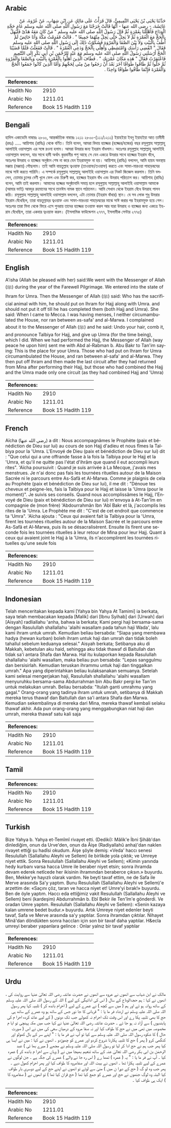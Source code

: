 ## Arabic


<div dir="rtl" lang="ar" style={{fontSize:'larger',backgroundColor:'#f8f9fa',padding:20}}>
حَدَّثَنَا يَحْيَى بْنُ يَحْيَى التَّمِيمِيُّ، قَالَ قَرَأْتُ عَلَى مَالِكٍ عَنِ ابْنِ شِهَابٍ، عَنْ عُرْوَةَ، عَنْ عَائِشَةَ، - رضى الله عنها - أَنَّهَا قَالَتْ خَرَجْنَا مَعَ رَسُولِ اللَّهِ صلى الله عليه وسلم عَامَ حَجَّةِ الْوَدَاعِ فَأَهْلَلْنَا بِعُمْرَةٍ ثُمَّ قَالَ رَسُولُ اللَّهِ صلى الله عليه وسلم ‏"‏ مَنْ كَانَ مَعَهُ هَدْىٌ فَلْيُهِلَّ بِالْحَجِّ مَعَ الْعُمْرَةِ ثُمَّ لاَ يَحِلُّ حَتَّى يَحِلَّ مِنْهُمَا جَمِيعًا ‏"‏ ‏.‏ قَالَتْ فَقَدِمْتُ مَكَّةَ وَأَنَا حَائِضٌ لَمْ أَطُفْ بِالْبَيْتِ وَلاَ بَيْنَ الصَّفَا وَالْمَرْوَةِ فَشَكَوْتُ ذَلِكَ إِلَى رَسُولِ اللَّهِ صلى الله عليه وسلم فَقَالَ ‏"‏ انْقُضِي رَأْسَكِ وَامْتَشِطِي وَأَهِلِّي بِالْحَجِّ وَدَعِي الْعُمْرَةَ ‏"‏ ‏.‏ قَالَتْ فَفَعَلْتُ فَلَمَّا قَضَيْنَا الْحَجَّ أَرْسَلَنِي رَسُولُ اللَّهِ صلى الله عليه وسلم مَعَ عَبْدِ الرَّحْمَنِ بْنِ أَبِي بَكْرٍ إِلَى التَّنْعِيمِ فَاعْتَمَرْتُ فَقَالَ ‏"‏ هَذِهِ مَكَانَ عُمْرَتِكِ ‏"‏ ‏.‏ فَطَافَ الَّذِينَ أَهَلُّوا بِالْعُمْرَةِ بِالْبَيْتِ وَبِالصَّفَا وَالْمَرْوَةِ ثُمَّ حَلُّوا ثُمَّ طَافُوا طَوَافًا آخَرَ بَعْدَ أَنْ رَجَعُوا مِنْ مِنًى لِحَجِّهِمْ وَأَمَّا الَّذِينَ كَانُوا جَمَعُوا الْحَجَّ وَالْعُمْرَةَ فَإِنَّمَا طَافُوا طَوَافًا وَاحِدًا ‏.‏
</div>
<div style={{backgroundColor:'#f8f9fa',padding:20, marginBottom: 10}}><table> <thead> <tr> <th>References:</th> <th></th> </tr> </thead> <tbody><tr><td>Hadith No</td><td>2910</td></tr><tr><td>Arabic No</td><td>1211.01</td></tr><tr><td>Reference</td><td>Book 15 Hadith 119</td></tr></tbody></table></div>

## Bengali


<div dir="ltr" lang="bn" style={{fontSize:'larger',backgroundColor:'#f8f9fa',padding:20}}>
হাদিস একাডেমি নাম্বারঃ ২৮০০, আন্তর্জাতিক নাম্বারঃ ১২১১ ২৮০০-(১১১/১২১১) ইয়াহইয়া ইবনু ইয়াহইয়া আত তামীমী (রহঃ) ..... আয়িশাহ (রাযিঃ) থেকে বর্ণিত। তিনি বলেন, আমরা বিদায় হাজ্জের (হজ্জের/হজের) বছর রসূলুল্লাহ সাল্লাল্লাহু আলাইহি ওয়াসাল্লাম এর সঙ্গে রওনা হলাম। আমরা উমরার জন্য ইহরাম বাঁধলাম। অতঃপর রসূলুল্লাহ সাল্লাল্লাহু আলাইহি ওয়াসাল্লাম বললেন, যার সাথে হাদী অর্থাৎ কুরবানীর পশু আছে সে যেন একত্রে উমরার সাথে হাজ্জের ইহরাম বাঁধে, অতঃপর উমরাহ ও হাজ্জের অনুষ্ঠান শেষ না করে যেন ইহরামমুক্ত না হয়। আয়িশাহ্ (রাযিঃ) বললেন, আমি হায়য অবস্থায় মক্কায় (মক্কায়) পৌছলাম। তাই আমি বায়তুল্লাহ ত্বওয়াফ (তাওয়াফ/তওয়াফ) করতে এবং সাফা-মারওয়া পাহাড়দ্বযের মাঝে সাঈ করতে পারিনি। এ সম্পর্কে রসূলুল্লাহ সাল্লাল্লাহু আলাইহি ওয়াসাল্লাম এর নিকট জিজ্ঞেস করলাম। তিনি বললেন, তোমার চুলের বেণী খুলে ফেল এবং চিরুণী কর, হাজ্জের ইহরাম বাঁধ এবং উমরাহ পরিত্যাগ কর। আয়িশাহ (রাযিঃ) বলেন, আমি তাই করলাম। আমাদের হজ্জের অনুষ্ঠানাদি সমাপ্ত হলে রসূলুল্লাহ সাল্লাল্লাহু আলাইহি ওয়াসাল্লাম আমাকে (আমার ভাই) আবদুর রহমানের সাথে তানঈম নামক স্থানে পাঠালেন। আমি সেখান থেকে ইহরাম বেঁধে উমরাহ পালন করি। রসূলুল্লাহ সাল্লাল্লাহু আলাইহি ওয়াসাল্লাম বললেন, এটা তোমার (ইহরাম বাঁধার) স্থান। যে সব লোক শুধু উমরার ইহরাম বেঁধেছিল, তারা বায়তুল্লাহর ত্বওয়াফ এবং সাফা-মারওয়া পাহাড়দ্বয়ের মাঝে সাঈ করার পর ইহরামমুক্ত হয়ে গেল। অতঃপর তারা মিনা থেকে ফিরে এসে পুনরায় তাদের হাজ্জের তওয়াফ করল আর যারা উমরাহ ও হাজ্জের জন্য একত্রে ইহরাম বেঁধেছিল, তারা একবার ত্বওয়াফ করল। (ইসলামিক ফাউন্ডেশন ২৭৭৭, ইসলামীক সেন্টার ২৭৭৫)
</div>
<div style={{backgroundColor:'#f8f9fa',padding:20, marginBottom: 10}}><table> <thead> <tr> <th>References:</th> <th></th> </tr> </thead> <tbody><tr><td>Hadith No</td><td>2910</td></tr><tr><td>Arabic No</td><td>1211.01</td></tr><tr><td>Reference</td><td>Book 15 Hadith 119</td></tr></tbody></table></div>

## English


<div dir="ltr" lang="en" style={{fontSize:'larger',backgroundColor:'#f8f9fa',padding:20}}>
A'isha (Allah be pleased with her) said:We went with the Messenger of Allah (ﷺ) during the year of the Farewell Pilgrimage. We entered into the state of Ihram for Umra. Then the Messenger of Allah (ﷺ) said: Who has the sacrificial animal with him, he should put on Ihram for Hajj along with Umra. and should not put it off till he has completed them (both Hajj and Umra). She said: When I came to Mecca. I was having menses, I neither circumambulated the House, nor ran between as-safa' and al-Marwa. I complained about it to the Messenger of Allah (ﷺ) and he said: Undo your hair, comb it, and pronounce Talbiya for Hajj, and give up Umra (for the time being), which I did. When we had performed the Hajj, the Messenger of Allah (way peace he upon him) sent me with Abd al-Rabman b. Abu Bakr to Tan'im saying: This is the place for your Umra. Those who had put on Ihram for Umra circumambulated the House, and ran between al-safa' and al-Marwa. They then put off Ihram and then made the last circuit after they had returned from Mina after performing their Hajj, but those who had combined the Hajj and the Umra made only one circuit (as they had combined Hajj and 'Umra)
</div>
<div style={{backgroundColor:'#f8f9fa',padding:20, marginBottom: 10}}><table> <thead> <tr> <th>References:</th> <th></th> </tr> </thead> <tbody><tr><td>Hadith No</td><td>2910</td></tr><tr><td>Arabic No</td><td>1211.01</td></tr><tr><td>Reference</td><td>Book 15 Hadith 119</td></tr></tbody></table></div>

## French


<div dir="ltr" lang="fr" style={{fontSize:'larger',backgroundColor:'#f8f9fa',padding:20}}>
Aïcha (رضي الله عنها) a dit : Nous accompagnâmes le Prophète (paix et bénédiction de Dieu sur lui) au cours de son Hajj d'adieu et nous fîmes la Talbiya pour la 'Umra. L'Envoyé de Dieu (paix et bénédiction de Dieu sur lui) dit : "Que celui qui a une offrande fasse à la fois la Talbiya pour le Hajj et la 'Umra, et qu'il ne quitte pas l'état d'ihrâm que quand il eut accompli leurs rites". 'Aïcha poursuivit : Quand je suis arrivée à La Mecque, j'avais mes menstrues. Je n'ai donc pas fais les tournées rituelles autour de la Maison Sacrée ni le parcours entre As-Safâ et Al-Marwa. Comme je plaignis de cela au Prophète (paix et bénédiction de Dieu sur lui), il me dit : "Dénoue tes cheveux et peigne-les, fais la Talbiya pour le Hajj et laisse la 'Umra (pour le moment)". Je suivis ses conseils. Quand nous accomplissâmes le Hajj, l'Envoyé de Dieu (paix et bénédiction de Dieu sur lui) m'envoya à At-Tan'îm en compagnie de (mon frère) 'Abdourrahmân Ibn 'Abî Bakr et là, j'accomplis les rites de la 'Umra. Le Prophète me dit : "C'est de cet endroit que commence ta 'Umra". 'Aïcha ajouta : "Ceux qui avaient fait la Talbiya pour la 'Umra, firent les tournées rituelles autour de la Maison Sacrée et le parcours entre As-Safâ et Al-Marwa, puis ils se désacralisèrent. Ensuite ils firent une seconde fois les tournées rituelles à leur retour de Mina pour leur Hajj. Quant à ceux qui avaient joint le Hajj à la 'Umra, ils n'accomplirent les tournées rituelles qu'une seule fois
</div>
<div style={{backgroundColor:'#f8f9fa',padding:20, marginBottom: 10}}><table> <thead> <tr> <th>References:</th> <th></th> </tr> </thead> <tbody><tr><td>Hadith No</td><td>2910</td></tr><tr><td>Arabic No</td><td>1211.01</td></tr><tr><td>Reference</td><td>Book 15 Hadith 119</td></tr></tbody></table></div>

## Indonesian


<div dir="ltr" lang="id" style={{fontSize:'larger',backgroundColor:'#f8f9fa',padding:20}}>
Telah menceritakan kepada kami [Yahya bin Yahya At Tamimi] ia berkata, saya telah membacakan kepada [Malik] dari [Ibnu Syihab] dari [Urwah] dari [Aisyah] radliallahu 'anha, bahwa ia berkata; Kami pergi haji bersama-sama dengan Rasulullah shallallahu 'alaihi wasallam pada tahun haji Wada', lalu kami ihram untuk umrah. Kemudian beliau bersabda: "Siapa yang membawa hadya (hewan kurban) boleh ihram untuk haji dan umrah dan tidak boleh tahallul sebelum keduanya selesai." Aisyah berkata; Setibanya aku di Makkah, kebetulan aku haid, sehingga aku tidak thawaf di Baitullah dan tidak sa'i antara Shafa dan Marwa. Hal itu kulaporkan kepada Rasulullah shallallahu 'alaihi wasallam, maka beliau pun bersabda: "Lepas sanggulmu dan bersisirlah. Kemudian teruskan ihrammu untuk haji dan tinggalkan umrah." Apa yang diperintahkan beliau kulaksanakan semuanya. Setelah kami selesai mengerjakan haji, Rasulullah shallallahu 'alaihi wasallam menyuruhku bersama-sama Abdurrahman bin Abu Bakr pergi ke Tan'im untuk melakukan umrah. Beliau bersabda: "Itulah ganti umrahmu yang gagal." Orang-orang yang tadinya ihram untuk umrah, setibanya di Makkah mereka terus thawaf dan Baitullah dan sa'i antara Shafa dan Marwa. Kemudian sekembalinya di mereka dari Mina, mereka thawaf kembali selaku thawaf akhir. Ada pun orang-orang yang menggabungkan niat haji dan umrah, mereka thawaf satu kali saja
</div>
<div style={{backgroundColor:'#f8f9fa',padding:20, marginBottom: 10}}><table> <thead> <tr> <th>References:</th> <th></th> </tr> </thead> <tbody><tr><td>Hadith No</td><td>2910</td></tr><tr><td>Arabic No</td><td>1211.01</td></tr><tr><td>Reference</td><td>Book 15 Hadith 119</td></tr></tbody></table></div>

## Tamil


<div dir="ltr" lang="ta" style={{fontSize:'larger',backgroundColor:'#f8f9fa',padding:20}}>

</div>
<div style={{backgroundColor:'#f8f9fa',padding:20, marginBottom: 10}}><table> <thead> <tr> <th>References:</th> <th></th> </tr> </thead> <tbody><tr><td>Hadith No</td><td>2910</td></tr><tr><td>Arabic No</td><td>1211.01</td></tr><tr><td>Reference</td><td>Book 15 Hadith 119</td></tr></tbody></table></div>

## Turkish


<div dir="ltr" lang="tr" style={{fontSize:'larger',backgroundColor:'#f8f9fa',padding:20}}>
Bize Yahya b. Yahya et-Temîmî rivayet etti. (Dediki): Mâlik'e İbni Şihâb'dan dinlediğim, onun da Urve'den, onun da Âişe (Radiyallahû anha)'dan naklen rivayet ettiği şu hadîsi okudum. Âişe şöyle demiş: «Veda' haccı senesi Resulullah (Sallallahu Aleyhi ve Sellem) ile birlikde yola çıktık; ve Umreye niyet ettik. Sonra Resulullah (Sallallahu Aleyhi ve Sellem); «Kimin yanında hedy kurbanı varsa hacca Umre ile beraber niyet etsin; sonra ihramda devam ederek netîcede her ikisinin ihramından beraberce çıksın.» buyurdu. Ben, Mekke'ye hayızlı olarak vardım. Ne beyti tavaf ettim, ne de Safa ile Merve arasında Sa'y yaptım. Bunu Resulullah (Sallallahu Aleyhi ve Sellem)'e arzettim de: «Saçını çöz, taran ve hacca niyet et! Umre'yi bırak!» buyurdu. Ben de öyle yaptım. Haccı eda ettiğimiz vakit Resulullah (Sallallahu Aleyhi ve Sellem) beni (kardeşim) Abdurrahmân b. Ebî Bekir ile Ten'îm'e gönderdi. Ve oradan Umre yaptım. Resulullah (Sallallahu Aleyhi ve Sellem): «Senin kazaya kalan umrene bedet budur.» buyurdu. Artık Umreye niyet edenler beyti tavaf, Safa ve Merve arasında sa'y yaptılar. Sonra ihramdan çıktılar. Nihayet Minâ'dan döndükten sonra haccları için son bir tavaf daha yaptılar. H&ecla umreyi beraber yapanlara gelince : Onlar yalnız bir tavaf yaptılar
</div>
<div style={{backgroundColor:'#f8f9fa',padding:20, marginBottom: 10}}><table> <thead> <tr> <th>References:</th> <th></th> </tr> </thead> <tbody><tr><td>Hadith No</td><td>2910</td></tr><tr><td>Arabic No</td><td>1211.01</td></tr><tr><td>Reference</td><td>Book 15 Hadith 119</td></tr></tbody></table></div>

## Urdu


<div dir="rtl" lang="ur" style={{fontSize:'larger',backgroundColor:'#f8f9fa',padding:20}}>
مالک نے ابن شہاب سے انھوں نے عروہ سے انھوں نے حضرت عائشہ رضی اللہ تعالیٰ عنہا سے روایت کی ، انھوں نے کہا : ہم حجۃالوداع کے سال ( اس کی ادائیگی کے لیے ) اللہ کے رسول اللہ صلی اللہ علیہ وسلم کے ساتھ روانہ ہو ئے اور ہم ( میں سے کچھ ) نے عمرے کے لیے ( احرام باندھ کر ) تلبیہ کہا پھر رسول اللہ صلی اللہ علیہ وسلم نے ارشاد فر ما یا : " قربانی کا جا نور جس کے ساتھ ہو وہ عمرے کے ساتھ ہی حج کا بھی تلبیہ پکا رے اور اس وقت تک احرام نہ کھولے جب تک دونوں ( کے لیے عائد کردہ احرا م کی پابندیوں ) سے آزاد نہ ہو جا ئے ۔ حضرت عائشہ رضی اللہ تعالیٰ عنہا نے کہا جب میں مکہ پہنچی تو ایا م مخصوصہ میں تھی میں نے حج کا طواف کیا اور نہ صفا مروہ کے درمیان سعی کی میں نے اس ( صورت حال ) کا شکوہ رسول اللہ صلی اللہ علیہ وسلم سے کیا تو آپ نے فر ما یا : " اپنے سر کے بال کھولو اور کنگھی کرو ( پھر ) حج کا تلبیہ پکارنا شروع کردو اور عمرے کو چھوڑدو ۔ انھوں نے کہا : میں نے ایسا ہی کیا پھر جب ہم نے حج ادا کر لیا تو رسول اللہ صلی اللہ علیہ وسلم نے مجھے ( میرے بھا ئی ) عبد الرحمٰن بن ابی بکر رضی اللہ تعالیٰ عنہ کے ساتھ تنعیم بھیجا میں نے ( وہاں سے احرا م باندھ کر ) عمرہ کیا ۔ آپ نے فر ما یا : " یہ ( عمرہ ) تمھا رے ( اس رہ جا نے والے ) عمرے کی جگہ ہے ۔ جن لوگوں نے عمرے کے لیے تلبیہ پکارا تھا ۔ انھوں نے بیت اللہ اور صفامروہ کا طواف کیا اور پھر احرام کھول دیے ۔ پھر جب وہ لو گ ( حج کے دورا ن میں ) منیٰ سے لوٹے تو انھوں نے اپنے حج کے لیے دوسری بار طواف کیا البتہ وہ لوگ جنھوں نے حج اور عمرے کو جمع کیا تھا ( حج قران کیا تھا ) تو انھوں نے ( صفامروہ کا ) ایک ہی طواف کیا ۔
</div>
<div style={{backgroundColor:'#f8f9fa',padding:20, marginBottom: 10}}><table> <thead> <tr> <th>References:</th> <th></th> </tr> </thead> <tbody><tr><td>Hadith No</td><td>2910</td></tr><tr><td>Arabic No</td><td>1211.01</td></tr><tr><td>Reference</td><td>Book 15 Hadith 119</td></tr></tbody></table></div>